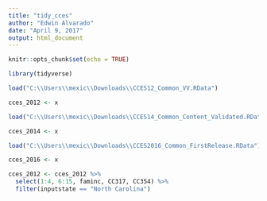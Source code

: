 ```yaml
---
title: "tidy_cces"
author: "Edwin Alvarado"
date: "April 9, 2017"
output: html_document
---
```


```r
knitr::opts_chunk$set(echo = TRUE)
```

```r
library(tidyverse)
```

```r
load("C:\\Users\\mexic\\Downloads\\CCES12_Common_VV.RData")

cces_2012 <- x

load("C:\\Users\\mexic\\Downloads\\CCES14_Common_Content_Validated.RData")

cces_2014 <- x

load("C:\\Users\\mexic\\Downloads\\CCES2016_Common_FirstRelease.RData")

cces_2016 <- x
```

```r
cces_2012 <- cces_2012 %>%
  select(1:4, 6:15, faminc, CC317, CC354) %>%
  filter(inputstate == "North Carolina")

```

